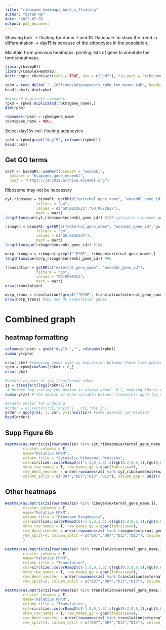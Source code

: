 ```yaml
---
title: "ribosome_heatmaps_bulk_v_floating"
author: "Sarah Hp"
date: '2022-07-08'
output: pdf_document
---
```



Showing bulk -> floating for donor 7 and 13. Rationale: to show the trend in differentiation -> day15 is because of the adipocytes in the population.  

Maintain from previous heatmaps:
printing lists of gene to annotate the terms/heatmaps


```r
library(biomaRt)
library(ComplexHeatmap)
knitr::opts_chunk$set(echo = TRUE, dev = c("pdf"), fig.path = "ribosome_heatmaps_bulk_v_floating/", fig.dim = c(4, 8))
```


```r
rpkm = read.delim( "../03limma/adipogenesis_rpkm_tmm_means.tab", header=T) #rpkm table
head(rpkm); dim(rpkm)

#discard duplicate rownames
rpkm = rpkm[!duplicated(rpkm$gene_name),]
dim(rpkm)

rownames(rpkm) = rpkm$gene_name
rpkm$gene_name = NULL
```

Select day15s incl. floating adipocytes
```r
rpkm = rpkm[grepl("day15", colnames(rpkm))]
head(rpkm)
```

## Get GO terms

```r
mart <- biomaRt::useMart(biomart = "ensembl",
  dataset = "hsapiens_gene_ensembl",
  host = "https://jan2019.archive.ensembl.org")
```


Ribosome may not be necessary
```r
cyt_ribosome = biomaRt::getBM(c("external_gene_name", "ensembl_gene_id","go_linkage_type"), 
              filters = "go",
              values = c("GO:0022625","GO:0022627"),
              mart = mart)
length(unique(cyt_ribosome$ensembl_gene_id)) #120 cytosolic ribosome genes
```


```r
ribogen = biomaRt::getBM(c("external_gene_name", "ensembl_gene_id","go_linkage_type"), 
              filters = "go",
              values = c("GO:0042254"),
              mart = mart)
length(unique(ribogen$ensembl_gene_id)) #104

norp_ribogen = ribogen[!grepl("^M?RP", ribogen$external_gene_name),]
length(unique(norp_ribogen$ensembl_gene_id)) #96
```

```r
translation = getBM(c("external_gene_name", "ensembl_gene_id"), 
              filters = "go",
              values = "GO:0006412",
              mart = mart)
nrow(translation)

norp_trans = translation[!grepl("^M?RP", translation$external_gene_name),]
nrow(norp_trans) #165 non RP translation genes
```

# Combined graph

## heatmap formatting
```r
colnames(rpkm) = gsub("day15.","", colnames(rpkm))
summary(rpkm)

nrow(rpkm) #removing genes with no expression between these time points (about 82 genes)
rpkm = rpkm[rowSums(rpkm) > 0,]
nrow(rpkm)

#create zscores of log transformed rpkms
zs = t(scale(t(log2(rpkm+1))))
 # before log scaling the median is always about -0.2, meaning theres a negative bias to the values
summary(zs) # the median is more variable between timepoints upon log scaling

#create vector for ordering
#order = as.vector(zs[,"day15"] - zs[,"day.2"])
order = apply(zs, 1, cor, y=1:ncol(zs)) #uses pearson correlation
head(order)
```


## Supp Figure 6b
```r

Heatmap(as.matrix(zs[rownames(zs) %in% cyt_ribosome$external_gene_name,]),
        cluster_columns = F,
        name="Relative FPKM",
        column_title = "Cytosolic Ribosomal Proteins",
        col=circlize::colorRamp2(c(-1.5,0,1.5),c(rgb(0.2,0.6,1),rgb(0,0,0),rgb(0.95,0.3,0.3))),
        show_row_names = T, row_names_gp = gpar(fontsize=8),
        row_dend_reorder = order[rownames(zs) %in% cyt_ribosome$external_gene_name], 
        column_split = c("D07","D07","D13","D13"), column_gap = unit(3, "mm"))
```

## Other heatmaps
```r
Heatmap(as.matrix(zs[rownames(zs) %in% ribogen$external_gene_name,]),
        cluster_columns = F,
        name="Relative FPKM",
        column_title = "Ribosome Biogenesis",
        col=circlize::colorRamp2(c(-1.5,0,1.5),c(rgb(0.2,0.6,1),rgb(0,0,0),rgb(0.95,0.3,0.3))),
        show_row_names = T, row_names_gp = gpar(fontsize=8),
        row_dend_reorder = order[rownames(zs) %in% ribogen$external_gene_name], 
        row_split=4, column_split = c("D07","D07","D13","D13"), column_gap = unit(3, "mm"),
        )
```

```r
Heatmap(as.matrix(zs[rownames(zs) %in% translation$external_gene_name,]),
        cluster_columns = F,
        name="Relative FPKM",
        column_title = "Translation",
        col=circlize::colorRamp2(c(-1.5,0,1.5),c(rgb(0.2,0.6,1),rgb(0,0,0),rgb(0.95,0.3,0.3))),
        show_row_names = T, row_names_gp = gpar(fontsize=8),
        row_dend_reorder = order[rownames(zs) %in% translation$external_gene_name], 
        row_split=2, column_split = c("D07","D07","D13","D13"), column_gap = unit(3, "mm"))

Heatmap(as.matrix(zs[rownames(zs) %in% translation$external_gene_name,]),
        cluster_columns = F,
        name="Relative FPKM",
        column_title = "Translation",
        col=circlize::colorRamp2(c(-1.5,0,1.5),c(rgb(0.2,0.6,1),rgb(0,0,0),rgb(0.95,0.3,0.3))),
        show_row_names = T, row_names_gp = gpar(fontsize=8),
        row_dend_reorder = order[rownames(zs) %in% translation$external_gene_name], 
        row_split=3, column_split = c("D07","D07","D13","D13"), column_gap = unit(3, "mm"))
```



